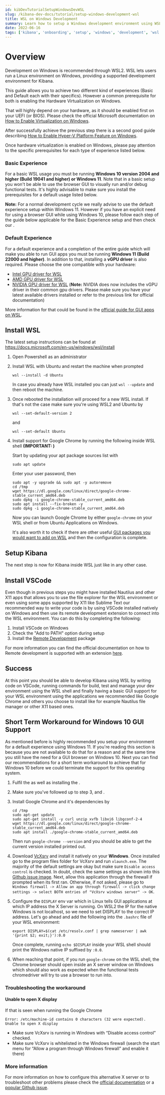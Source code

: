 ```yaml
---
id: kibDevTutorialSetupWindowsDevWSL
slug: /kibana-dev-docs/tutorial/setup-windows-development-wsl
title: WSL on Windows Development
summary: Learn how to setup a Windows development environment using WSL
date: 2022-06-16
tags: ['kibana', 'onboarding', 'setup', 'windows', 'development', 'wsl']
---
```



# Overview

Development on Windows is recommended through WSL2.  WSL lets users run a Linux environment on Windows, providing a supported development environment for Kibana.

<DocCallOut title="Prerequisites">
  
  This guide allows you to achieve two different kind of experiences (Basic and Default each with their specifics).
  However a common prerequisite for both is enabling the Hardware Virtualization on Windows. 
  
  That will highly depend on your hardware, as it should be enabled first on your UEFI (or BIOS). Please check the official Microsoft documentation on 
  [How to Enable Virtualization on Windows](https://support.microsoft.com/en-us/windows/enable-virtualization-on-windows-11-pcs-c5578302-6e43-4b4b-a449-8ced115f58e1).
  
  After successfully achieve the previous step there is a second good guide describing [How to Enable Hyper-V Platform Feature on Windows](https://docs.microsoft.com/en-us/virtualization/hyper-v-on-windows/quick-start/enable-hyper-v#enable-the-hyper-v-role-through-settings).
  
  Once hardware virtualization is enabled on Windows, please pay attention to the specific prerequisites for each type of experience listed below.
  
  ### Basic Experience
  For a basic WSL usage you must be running **Windows 10 version 2004 and higher (Build 19041 and higher) or Windows 11**. Note that in a basic setup you won't be able to use 
  the browser GUI to visually run and/or debug functional tests. It's highly advisable to make sure you install the prerequisites for a default usage listed below.
  
  **Note:** For a normal development cycle we really advise to use the default experience setup within Windows 11. However if you have an explicit need for using a browser GUI 
  while using Windows 10, please follow each step of the guide below applicable for the Basic Experience setup and then check our <DocLink id="kibDevTutorialSetupWindowsDevWSL" section="short-term-workaround-for-windows-10-gui-support" text="short term workaround for Windows 10 GUI support" />.
  
  ### Default Experience
  For a default experience and a completion of the entire guide which will make you able to run GUI apps you must be running **Windows 11 (Build 22000 and higher)**.
  In addition to that, installing a **vGPU driver** is also required. Please choose the one compatible with your hardware: 

  - [Intel GPU driver for WSL](https://www.intel.com/content/www/us/en/download/19344/intel-graphics-windows-dch-drivers.html?)
  - [AMD GPU driver for WSL](https://www.amd.com/en/support/kb/release-notes/rn-rad-win-wsl-support)
  - [NVIDIA GPU driver for WSL](https://developer.nvidia.com/cuda/wsl) (**Note:** NVIDIA does now includes the vGPU driver in their common gpu drivers. Please make sure you have your latest available drivers installed or refer to the previous link for official documentation)
  
  More information for that could be found in the [official guide for GUI apps on WSL](https://docs.microsoft.com/en-us/windows/wsl/tutorials/gui-apps#install-support-for-linux-gui-apps).
</DocCallOut>

## Install WSL

The latest setup instructions can be found at https://docs.microsoft.com/en-us/windows/wsl/install

1. Open Powershell as an administrator

2. Install WSL with Ubuntu and restart the machine when prompted
   ```
   wsl --install -d Ubuntu
   ```

   In case you already have WSL installed you can just `wsl --update` and then reboot the machine.

3. Once rebooted the installation will proceed for a new WSL install. If that's not the case make sure you're using 
   WSL2 and Ubuntu by
   ```
   wsl --set-default-version 2
   ```

   and

   ```
   wsl --set-default Ubuntu 
   ```  

4. Install support for Google Chrome by running the following inside WSL shell **(IMPORTANT: <DocLink id="kibDevTutorialSetupWindowsDevWSL" section="default-experience" text="Default Experience Only"/>)**

   Start by updating your apt package sources list with
   ```
   sudo apt update 
   ```

   Enter your user password, then
   ```
   sudo apt -y upgrade && sudo apt -y autoremove 
   cd /tmp
   wget https://dl.google.com/linux/direct/google-chrome-stable_current_amd64.deb
   sudo dpkg -i google-chrome-stable_current_amd64.deb
   sudo apt install --fix-broken -y
   sudo dpkg -i google-chrome-stable_current_amd64.deb
   ```

   Now you can launch Google Chrome by either `google-chrome` on your WSL shell or from Ubuntu Applications on Windows. 
  
   It's also worth it to check if there are other useful [GUI packages you would want to add on WSL](https://docs.microsoft.com/en-us/windows/wsl/tutorials/gui-apps#update-the-packages-in-your-distribution) and then the configuration is complete.

## Setup Kibana

The next step is now <DocLink id="kibDevTutorialSetupDevEnv" section="get-the-code" text="setup your development environment" /> for Kibana inside WSL just like in any other case.

## Install VSCode

Even though in previous steps you might have installed Nautilus and other X11 apps that allows you to use the file explorer for the WSL environment or even using some apps supported by X11 like 
Sublime Text our recommended way to write your code is by using VSCode installed natively on Windows and then use its remote development extension to connect into the WSL environment. You can do this 
by completing the following:

1. Install VSCode on Windows
2. Check the "Add to PATH" option during setup
3. Install the [Remote Development](https://code.visualstudio.com/docs/remote/wsl) package

For more information you can find the official documentation on how to Remote development is supported with an extension [here](https://code.visualstudio.com/docs/remote/wsl).

## Success

At this point you should be able to develop Kibana using WSL by writing code on VSCode, running commands for build, test and manage your dev environment using the WSL shell and finally having a basic GUI 
support for your WSL environment using the applications we recommended like Google Chrome and others you choose to install like for example Nautilus file manager or other X11 based ones.

## Short Term Workaround for Windows 10 GUI Support

As mentioned before is highly recommended you setup your environment for a default experience using Windows 11. If you're reading this section is because you are not available to do that for a reason and 
at the same time you still have the need for a GUI browser on Windows 10. Next you can find our recommendations for a short term workaround to achieve that for Windows 10 before we could terminate the support 
for this operating system.

1. Fulfil the <DocLink id="kibDevTutorialSetupWindowsDevWSL" section="basic-experience" text="prerequisites for basic experience"/> as well as installing the <DocLink id="kibDevTutorialSetupWindowsDevWSL" section="default-experience" text="vGPU drivers from the default experience"/>. 

2. Make sure you've followed <DocLink id="kibDevTutorialSetupWindowsDevWSL" section="install-wsl" text="Install WSL"/> up to step 3, <DocLink id="kibDevTutorialSetupWindowsDevWSL" section="setup-kibana" text="Setup Kibana"/> and <DocLink id="kibDevTutorialSetupWindowsDevWSL" section="install-vscode" text="Install VSCode"/>.

3. Install Google Chrome and it's dependencies by
   ```
   cd /tmp
   sudo apt-get update
   sudo apt-get install -y curl unzip xvfb libxi6 libgconf-2-4
   wget https://dl.google.com/linux/direct/google-chrome-stable_current_amd64.deb
   sudo apt install ./google-chrome-stable_current_amd64.deb
   ```
   
   Then run `google-chrome --version` and you should be able to get the current version installed printed out.

4. Download [VcXsrv](https://sourceforge.net/projects/vcxsrv) and install it natively on your **Windows**. Once installed go to the program files folder for VcXsrv and run `xlaunch.exe`. The majority of the default 
   settings are okay but make sure `Disable access control` is checked. In doubt, check the same settings as shown into this [Github issue image](https://github.com/microsoft/WSL/issues/4106#issuecomment-502920377). 
   Next, allow this application through the firewall if prompted when its first ran. Otherwise, if not asked, please go to `Windows firewall -> Allow an app through firewall -> click change settings -> select BOTH entries of "VcXsrv windows server" -> OK`.

5. Configure the `DISPLAY` env var which in Linux tells GUI applications at which IP address the X Server is running. On WSL2 the IP for the native Windows is not localhost, so we need 
   to set DISPLAY to the correct IP address. Let's go ahead and add the following into the `.bashrc` file of your WSL environment:
   ```
   export DISPLAY=$(cat /etc/resolv.conf | grep nameserver | awk '{print $2; exit;}'):0.0
   ```
   Once complete, running `echo $DISPLAY` inside your WSL shell should print the Windows native IP suffixed by `:0.0`.

6. When reaching that point, if you run `google-chrome` on the WSL shell, the Chrome browser should open inside an X server window on Windows which should also work as expected when the functional tests chromedriver will try to use a browser to run into.

### Troubleshooting the workaround

#### Unable to open X display

If that is seen when running the Google Chrome

```
Error: /etc/machine-id contains 0 characters (32 were expected).
Unable to open X display
```

- Make sure VcXsrv is running in Windows with “Disable access control” checked.
- Make sure VcXsrv is whitelisted in the Windows firewall (search the start menu for “Allow a program through Windows firewall” and enable it there)

### More information

For more information on how to configure this alternative X server or to troubleshoot other problems please check 
the [official documentation](https://sourceforge.net/p/vcxsrv/wiki/VcXsrv%20%26%20Win10/) or a [popular Github issue](https://github.com/microsoft/WSL/issues/4106#issuecomment-502920377).
